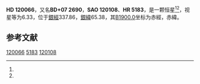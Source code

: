 {{Starbox begin
| name = HD 120066
}}
{{Starbox observe
| epoch = [[J2000.0|J2000.0]]
| constell = {{星座名待查}}<ref name=SIMBAD>{{cite web
 | url=http://simbad.u-strasbg.fr/simbad/sim-id?Ident=HR+5183
 | title=Pulsating variable Star
 | publisher=Centre de Données astronomiques de Strasbourg
 | work=SIMBAD
 | accessdate=2012-07-13
 | archive-date=2019-12-28
 | archive-url=https://web.archive.org/web/20191228075459/http://simbad.u-strasbg.fr/simbad/sim-id?Ident=HR+5183
 | dead-url=no
 }}</ref><ref name=DATA>{{cite web
 | url=http://vizier.u-strasbg.fr/viz-bin/VizieR-5?-out.add=.&-source=5050&-corr=PK=HR&-out.max=9999&HR=5183
 | title=VizieR Detailed Page
 | accessdate=2012-07-13
 | archive-date=2016-03-04
 | archive-url=https://web.archive.org/web/20160304235306/http://vizier.u-strasbg.fr/viz-bin/VizieR-5?-out.add=.&-source=5050&-corr=PK=HR&-out.max=9999&HR=5183
 | dead-url=no
 }}</ref>
| 星官 = 
| ra = {{RA|13|46|57.1}}<ref name=SIMBAD /><ref name=DATA />
| dec = {{DEC|+6|21|2}}<ref name=SIMBAD /><ref name=DATA />
| appmag_v = 6.33<ref name=SIMBAD /><ref name=DATA />
}}
{{Starbox character
| class = G0-1IV-V<ref name=SIMBAD /><ref name=DATA />
| b-v = 0.63<ref name=SIMBAD /><ref name=DATA />
| u-b = 0.16<ref name=SIMBAD /><ref name=DATA />
| r-i = <ref name=SIMBAD /><ref name=DATA />
| variable = 
}}
{{Starbox astrometry
| radial_v = 0.16
| prop_mo_ra = -31
| parallax = 0.026
| p_error = 
}}
{{Starbox catalog
| names =BD+07 2690，[[SAO星表|SAO]] 120108，[[HD星表|HD]] 120066，[[HR星表|HR]] 5183}}
{{Starbox reference |Simbad=HR+5183}}
{{Starbox end}}

'''HD 120066'''，又名'''BD+07 2690'''，'''SAO 120108'''、'''HR 5183'''，是一颗恒星<ref name=SIMBAD /><ref name=DATA />，视星等为6.33，位于[[銀道座標系|銀經]]337.86，[[銀道座標系|銀緯]]65.38，其[[B1900.0|B1900.0]]坐标为赤經{{RA|13|41|59.9}}，赤緯{{DEC|+6|65.38|12}}。

== 参考文献 ==
{{reflist}}

{{star-stub}}

[[Category:HD和HDE天體|120066]]
[[Category:HR天體|5183]]
[[Category:SAO天體|120108]]
